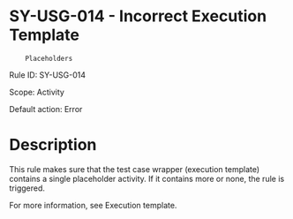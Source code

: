 ﻿# SY-USG-014 - Incorrect Execution Template
        Placeholders

Rule ID: SY-USG-014

Scope: Activity

Default action: Error

# Description

This rule makes sure that the test case wrapper (execution template) contains a single
                                placeholder activity. If it contains more or none, the rule is
                                triggered.

For more information, see Execution template.
